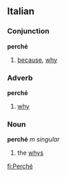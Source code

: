 ==Italian==
===Conjunction===
'''perché'''
# [[because]], [[why]]
===Adverb===
'''perché'''
# [[why]]
===Noun===
'''perché''' ''m'' ''singular''
# the [[why]]s

[[fi:Perché]]